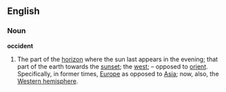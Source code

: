 ==English==
===Noun===
'''occident'''
#The part of the [[horizon]] where the sun last appears in the evening; that part of the earth towards the [[sunset]]; the [[west]]; – opposed to [[orient]]. Specifically, in former times, [[Europe]] as opposed to [[Asia]]; now, also, the [[Western hemisphere]].